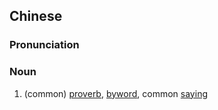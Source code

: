 {{also|民谚}}
==Chinese==
{{zh-forms|s=民谚}}

===Pronunciation===
{{zh-pron
|m=mínyàn
|c=man4 jin6
|cat=n
}}

===Noun===
{{zh-noun}}

# (common) [[proverb]], [[byword]], common [[saying]]